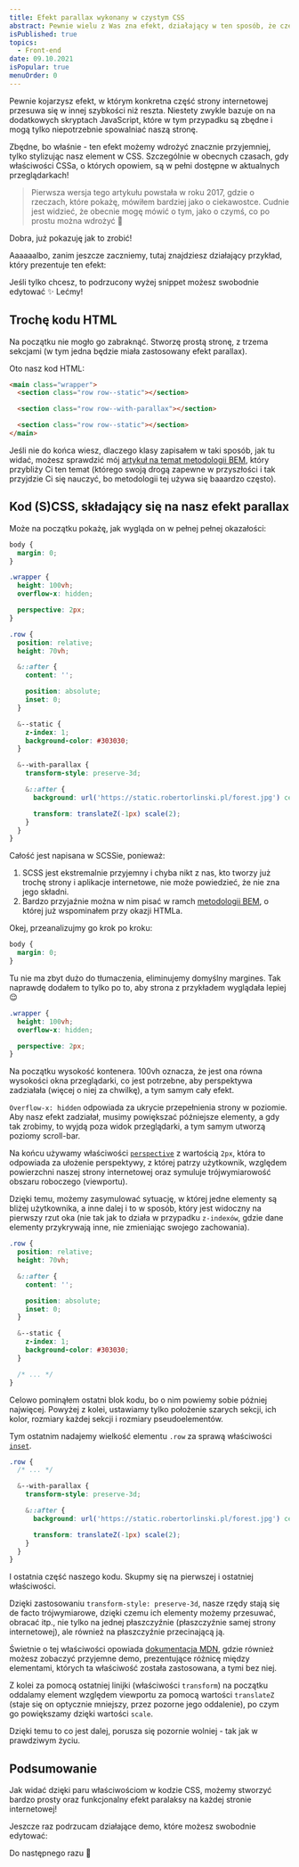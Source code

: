 ```yaml
---
title: Efekt parallax wykonany w czystym CSS
abstract: Pewnie wielu z Was zna efekt, działający w ten sposób, że część witryny przesuwa się inaczej niż reszta - parallax. Dzisiaj stworzymy go w samym CSS!
isPublished: true
topics:
  - Front-end
date: 09.10.2021
isPopular: true
menuOrder: 0
---
```


Pewnie kojarzysz efekt, w którym konkretna część strony internetowej przesuwa się w innej szybkości niż reszta. Niestety zwykle bazuje on na dodatkowych skryptach JavaScript, które w tym przypadku są zbędne i mogą tylko niepotrzebnie spowalniać naszą stronę.

Zbędne, bo właśnie - ten efekt możemy wdrożyć znacznie przyjemniej, tylko stylizując nasz element w CSS. Szczególnie w obecnych czasach, gdy właściwości CSSa, o których opowiem, są w pełni dostępne w aktualnych przeglądarkach!

> Pierwsza wersja tego artykułu powstała w roku 2017, gdzie o rzeczach, które pokażę, mówiłem bardziej jako o ciekawostce. Cudnie jest widzieć, że obecnie mogę mówić o tym, jako o czymś, co po prostu można wdrożyć 🥳

Dobra, już pokazuję jak to zrobić!

Aaaaaalbo, zanim jeszcze zaczniemy, tutaj znajdziesz działający przykład, który prezentuje ten efekt:


<CodePenIframe id="YzxzzJN" title="Efekt parallax w samym CSS" />

Jeśli tylko chcesz, to podrzucony wyżej snippet możesz swobodnie edytować ✨ Lećmy!

## Trochę kodu HTML

Na początku nie mogło go zabraknąć. Stworzę prostą stronę, z trzema sekcjami (w tym jedna będzie miała zastosowany efekt parallax).

Oto nasz kod HTML:

```html
<main class="wrapper">
  <section class="row row--static"></section>

  <section class="row row--with-parallax"></section>

  <section class="row row--static"></section>
</main>
```

Jeśli nie do końca wiesz, dlaczego klasy zapisałem w taki sposób, jak tu widać, możesz sprawdzić mój [artykuł na temat metodologii BEM](/metodologia-bem), który przybliży Ci ten temat (którego swoją drogą zapewne w przyszłości i tak przyjdzie Ci się nauczyć, bo metodologii tej używa się baaardzo często).

## Kod (S)CSS, składający się na nasz efekt parallax

Może na początku pokażę, jak wygląda on w pełnej pełnej okazałości:

```scss
body {
  margin: 0;
}

.wrapper {
  height: 100vh;
  overflow-x: hidden;

  perspective: 2px;
}

.row {
  position: relative;
  height: 70vh;

  &::after {
    content: '';

    position: absolute;
    inset: 0;
  }

  &--static {
    z-index: 1;
    background-color: #303030;
  }

  &--with-parallax {
    transform-style: preserve-3d;

    &::after {
      background: url('https://static.robertorlinski.pl/forest.jpg') center;

      transform: translateZ(-1px) scale(2);
    }
  }
}
```

Całość jest napisana w SCSSie, ponieważ:

1. SCSS jest ekstremalnie przyjemny i chyba nikt z nas, kto tworzy już trochę strony i aplikacje internetowe, nie może powiedzieć, że nie zna jego składni.
2. Bardzo przyjaźnie można w nim pisać w ramch [metodologii BEM](../metodologia-bem), o której już wspominałem przy okazji HTMLa.

Okej, przeanalizujmy go krok po kroku:

```scss
body {
  margin: 0;
}
```

Tu nie ma zbyt dużo do tłumaczenia, eliminujemy domyślny margines. Tak naprawdę dodałem to tylko po to, aby strona z przykładem wyglądała lepiej 😌

```scss
.wrapper {
  height: 100vh;
  overflow-x: hidden;

  perspective: 2px;
}
```

Na początku wysokość kontenera. 100vh oznacza, że jest ona równa wysokości okna przeglądarki, co jest potrzebne, aby perspektywa zadziałała (więcej o niej za chwilkę), a tym samym cały efekt.

`Overflow-x: hidden` odpowiada za ukrycie przepełnienia strony w poziomie. Aby nasz efekt zadziałał, musimy powiększać późniejsze elementy, a gdy tak zrobimy, to wyjdą poza widok przeglądarki, a tym samym utworzą poziomy scroll-bar.

Na końcu używamy właściwości [`perspective`](https://developer.mozilla.org/en-US/docs/Web/CSS/perspective#Browser_compatibility) z wartością `2px`, która to odpowiada za ułożenie perspektywy, z której patrzy użytkownik, względem powierzchni naszej strony internetowej oraz symuluje trójwymiarowość obszaru roboczego (viewportu).

Dzięki temu, możemy zasymulować sytuację, w której jedne elementy są bliżej użytkownika, a inne dalej i to w sposób, który jest widoczny na pierwszy rzut oka (nie tak jak to działa w przypadku `z-indexów`, gdzie dane elementy przykrywają inne, nie zmieniając swojego zachowania).

```scss
.row {
  position: relative;
  height: 70vh;

  &::after {
    content: '';

    position: absolute;
    inset: 0;
  }

  &--static {
    z-index: 1;
    background-color: #303030;
  }

  /* ... */
}
```

Celowo pominąłem ostatni blok kodu, bo o nim powiemy sobie później najwięcej. Powyżej z kolei, ustawiamy tylko położenie szarych sekcji, ich kolor, rozmiary każdej sekcji i rozmiary pseudoelementów.

Tym ostatnim nadajemy wielkość elementu `.row` za sprawą właściwości [`inset`](https://developer.mozilla.org/en-US/docs/Web/CSS/inset).

```scss
.row {
  /* ... */

  &--with-parallax {
    transform-style: preserve-3d;

    &::after {
      background: url('https://static.robertorlinski.pl/forest.jpg') center;

      transform: translateZ(-1px) scale(2);
    }
  }
}
```

I ostatnia część naszego kodu. Skupmy się na pierwszej i ostatniej właściwości.

Dzięki zastosowaniu `transform-style: preserve-3d`, nasze rzędy stają się de facto trójwymiarowe, dzięki czemu ich elementy możemy przesuwać, obracać itp., nie tylko na jednej płaszczyźnie (płaszczyźnie samej strony internetowej), ale również na płaszczyźnie przecinającą ją.

Świetnie o tej właściwości opowiada [dokumentacja MDN](https://developer.mozilla.org/en-US/docs/Web/CSS/transform-style), gdzie również możesz zobaczyć przyjemne demo, prezentujące różnicę między elementami, których ta właściwość została zastosowana, a tymi bez niej.

Z kolei za pomocą ostatniej linijki (właściwości `transform`) na początku oddalamy element względem viewportu za pomocą wartości `translateZ` (staje się on optycznie mniejszy, przez pozorne jego oddalenie), po czym go powiększamy dzięki wartości `scale`.

Dzięki temu to co jest dalej, porusza się pozornie wolniej - tak jak w prawdziwym życiu.

## Podsumowanie

Jak widać dzięki paru właściwościom w kodzie CSS, możemy stworzyć bardzo prosty oraz funkcjonalny efekt paralaksy na każdej stronie internetowej!

Jeszcze raz podrzucam działające demo, które możesz swobodnie edytować:

<CodePenIframe id="YzxzzJN" title="Efekt parallax w samym CSS" />

Do następnego razu 🎉
